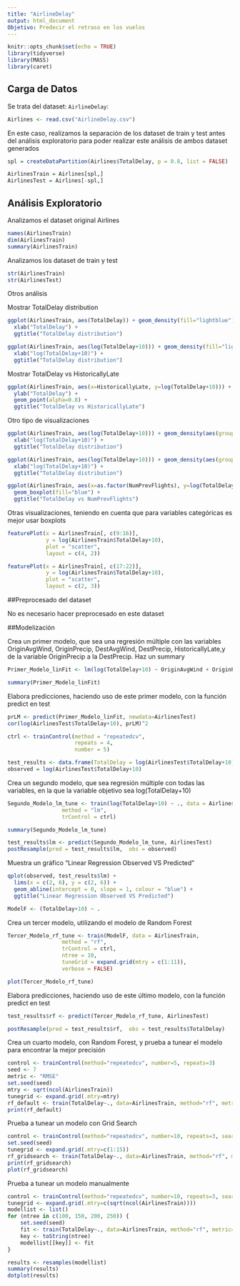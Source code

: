 ---
title: "AirlineDelay"
output: html_document
Objetivo: Predecir el retraso en los vuelos
---

```{r setup, include=FALSE}
knitr::opts_chunk$set(echo = TRUE)
library(tidyverse)
library(MASS)
library(caret)
```

## Carga de Datos

Se trata del dataset: `AirlineDelay`:

```{r}
Airlines <- read.csv("AirlineDelay.csv")
```

En este caso, realizamos la separación de los dataset de train y test antes del análisis exploratorio para poder realizar este análisis de ambos dataset generados
```{r}
spl = createDataPartition(Airlines$TotalDelay, p = 0.8, list = FALSE)  # 80% for training

AirlinesTrain = Airlines[spl,]
AirlinesTest = Airlines[-spl,]
```


## Análisis Exploratorio

Analizamos el dataset original Airlines
```{r}
names(AirlinesTrain)
dim(AirlinesTrain)
summary(AirlinesTrain)
```

Analizamos los dataset de train y test
```{r}
str(AirlinesTrain)
str(AirlinesTest)
```

Otros análisis

Mostrar TotalDelay distribution

```{r}
ggplot(AirlinesTrain, aes(TotalDelay)) + geom_density(fill="lightblue") + 
  xlab("TotalDelay") +
  ggtitle("TotalDelay distribution")
```

```{r}
ggplot(AirlinesTrain, aes(log(TotalDelay+10))) + geom_density(fill="lightblue") + 
  xlab("log(TotalDelay+10)") +
  ggtitle("TotalDelay distribution")
```

Mostrar TotalDelay vs HistoricallyLate
```{r}
ggplot(AirlinesTrain, aes(x=HistoricallyLate, y=log(TotalDelay+10))) +
  ylab("TotalDelay") + 
  geom_point(alpha=0.8) +
  ggtitle("TotalDelay vs HistoricallyLate")
```

Otro tipo de visualizaciones
```{r}
ggplot(AirlinesTrain, aes(log(TotalDelay+10))) + geom_density(aes(group=Flight, colour=Flight, fill=Flight), alpha=0.1) + 
  xlab("log(TotalDelay+10)") +
  ggtitle("TotalDelay distribution")
```

```{r}
ggplot(AirlinesTrain, aes(log(TotalDelay+10))) + geom_density(aes(group=Carrier, colour=Carrier, fill=Carrier, alpha=0.1)) + 
  xlab("log(TotalDelay+10)") +
  ggtitle("TotalDelay distribution")
```

```{r}
ggplot(AirlinesTrain, aes(x=as.factor(NumPrevFlights), y=log(TotalDelay+10))) +
  geom_boxplot(fill="blue") +
  ggtitle("TotalDelay vs NumPrevFlights")
```

Otras visualizaciones, teniendo en cuenta que para variables categóricas es mejor usar boxplots
```{r}
featurePlot(x = AirlinesTrain[, c(9:16)],
            y = log(AirlinesTrain$TotalDelay+10),
            plot = "scatter",
            layout = c(4, 2))
```

```{r}
featurePlot(x = AirlinesTrain[, c(17:22)],
            y = log(AirlinesTrain$TotalDelay+10),
            plot = "scatter",
            layout = c(2, 3))
```

##Preprocesado del dataset

No es necesario hacer preprocesado en este dataset

##Modelización

Crea un primer modelo, que sea una regresión múltiple con las variables OriginAvgWind, OriginPrecip, DestAvgWind, DestPrecip, HistoricallyLate,y de la variable OriginPrecip a la DestPrecip. Haz un summary
```{r}
Primer_Modelo_linFit <- lm(log(TotalDelay+10) ~ OriginAvgWind + OriginPrecip + DestAvgWind + DestPrecip + HistoricallyLate + OriginPrecip:DestPrecip, data=AirlinesTrain)
```

```{r}
summary(Primer_Modelo_linFit)
```

Elabora predicciones, haciendo uso de este primer modelo, con la función predict en test
```{r}
prLM <- predict(Primer_Modelo_linFit, newdata=AirlinesTest)
cor(log(AirlinesTest$TotalDelay+10), prLM)^2
```


```{r}
ctrl <- trainControl(method = "repeatedcv", 
                     repeats = 4,
                     number = 5)

test_results <- data.frame(TotalDelay = log(AirlinesTest$TotalDelay+10))
observed = log(AirlinesTest$TotalDelay+10)
```

Crea un segundo modelo, que sea regresión múltiple con todas las variables, en la que la variable objetivo sea log(TotalDelay+10)
```{r}
Segundo_Modelo_lm_tune <- train(log(TotalDelay+10) ~ ., data = AirlinesTrain, 
                 method = "lm", 
                 trControl = ctrl)
```

```{r}
summary(Segundo_Modelo_lm_tune)
```

```{r}
test_results$lm <- predict(Segundo_Modelo_lm_tune, AirlinesTest)
postResample(pred = test_results$lm,  obs = observed)
```

Muestra un gráfico "Linear Regression Observed VS Predicted"
```{r}
qplot(observed, test_results$lm) +
  lims(x = c(2, 6), y = c(2, 6)) +
  geom_abline(intercept = 0, slope = 1, colour = "blue") +
  ggtitle("Linear Regression Observed VS Predicted")
```

```{r}
ModelF <- (TotalDelay+10) ~ .
```


Crea un tercer modelo, utilizando el modelo de Random Forest
```{r}
Tercer_Modelo_rf_tune <- train(ModelF, data = AirlinesTrain,
                 method = "rf",
                 trControl = ctrl,
                 ntree = 10,
                 tuneGrid = expand.grid(mtry = c(1:11)), 
                 verbose = FALSE)
```


```{r}
plot(Tercer_Modelo_rf_tune)
```

Elabora predicciones, haciendo uso de este último modelo, con la función predict en test 
```{r}
test_results$rf <- predict(Tercer_Modelo_rf_tune, AirlinesTest)
```

```{r}
postResample(pred = test_results$rf,  obs = test_results$TotalDelay)
```
Crea un cuarto modelo, con Random Forest, y prueba a tunear el modelo para encontrar la mejor precisión

```{r}
control <- trainControl(method="repeatedcv", number=5, repeats=3)
seed <- 7
metric <- "RMSE"
set.seed(seed)
mtry <- sqrt(ncol(AirlinesTrain))
tunegrid <- expand.grid(.mtry=mtry)
rf_default <- train(TotalDelay~., data=AirlinesTrain, method="rf", metric=metric, tuneGrid=tunegrid, trControl=control)
print(rf_default)
```


Prueba a tunear un modelo con Grid Search

```{r}
control <- trainControl(method="repeatedcv", number=10, repeats=3, search="grid")
set.seed(seed)
tunegrid <- expand.grid(.mtry=c(1:15))
rf_gridsearch <- train(TotalDelay~., data=AirlinesTrain, method="rf", metric=metric, tuneGrid=tunegrid, trControl=control)
print(rf_gridsearch)
plot(rf_gridsearch)
```

Prueba a tunear un modelo manualmente

```{r}
control <- trainControl(method="repeatedcv", number=10, repeats=3, search="grid")
tunegrid <- expand.grid(.mtry=c(sqrt(ncol(AirlinesTrain))))
modellist <- list()
for (ntree in c(100, 150, 200, 250)) {
	set.seed(seed)
	fit <- train(TotalDelay~., data=AirlinesTrain, method="rf", metric=metric, tuneGrid=tunegrid, trControl=control, ntree=ntree)
	key <- toString(ntree)
	modellist[[key]] <- fit
}

results <- resamples(modellist)
summary(results)
dotplot(results)
```

